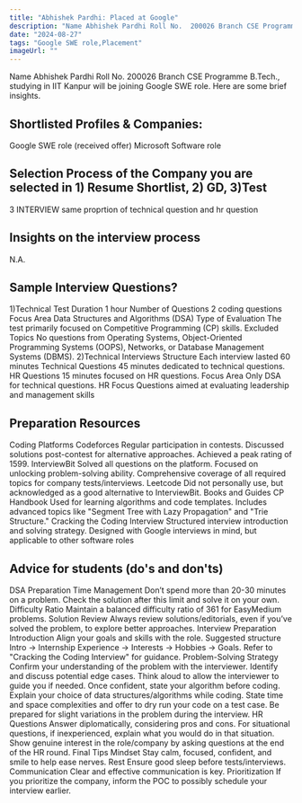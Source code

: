 ```yaml
---
title: "Abhishek Pardhi: Placed at Google"
description: "Name Abhishek Pardhi Roll No.  200026 Branch CSE Programme B.Tech.: Google SWE role"
date: "2024-08-27"
tags: "Google SWE role,Placement"
imageUrl: ""
---
```


Name Abhishek Pardhi Roll No.  200026 Branch CSE Programme B.Tech., studying in IIT Kanpur will be joining Google SWE role. Here are some brief insights. 

## Shortlisted Profiles & Companies:
Google SWE role (received offer) Microsoft Software role

## Selection Process of the Company you are selected in 1) Resume Shortlist, 2) GD, 3)Test
3 INTERVIEW same proprtion of technical question and hr question

##  Insights on the interview process
N.A.

## Sample Interview Questions? 
1)Technical Test Duration 1 hour Number of Questions 2 coding questions Focus Area Data Structures and Algorithms (DSA) Type of Evaluation The test primarily focused on Competitive Programming (CP) skills. Excluded Topics No questions from Operating Systems, Object-Oriented Programming Systems (OOPS), Networks, or Database Management Systems (DBMS). 2)Technical Interviews Structure Each interview lasted 60 minutes Technical Questions 45 minutes dedicated to technical questions. HR Questions 15 minutes focused on HR questions. Focus Area Only DSA for technical questions. HR Focus Questions aimed at evaluating leadership and management skills

## Preparation Resources
Coding Platforms Codeforces Regular participation in contests. Discussed solutions post-contest for alternative approaches. Achieved a peak rating of 1599. InterviewBit Solved all questions on the platform. Focused on unlocking problem-solving ability. Comprehensive coverage of all required topics for company tests/interviews. Leetcode Did not personally use, but acknowledged as a good alternative to InterviewBit. Books and Guides CP Handbook Used for learning algorithms and code templates. Includes advanced topics like "Segment Tree with Lazy Propagation" and "Trie Structure." Cracking the Coding Interview Structured interview introduction and solving strategy. Designed with Google interviews in mind, but applicable to other software roles

## Advice for students (do's and don'ts)
DSA Preparation Time Management Don’t spend more than 20-30 minutes on a problem. Check the solution after this limit and solve it on your own. Difficulty Ratio Maintain a balanced difficulty ratio of 361 for EasyMedium problems. Solution Review Always review solutions/editorials, even if you’ve solved the problem, to explore better approaches. Interview Preparation Introduction Align your goals and skills with the role. Suggested structure Intro → Internship Experience → Interests → Hobbies → Goals. Refer to "Cracking the Coding Interview" for guidance. Problem-Solving Strategy Confirm your understanding of the problem with the interviewer. Identify and discuss potential edge cases. Think aloud to allow the interviewer to guide you if needed. Once confident, state your algorithm before coding. Explain your choice of data structures/algorithms while coding. State time and space complexities and offer to dry run your code on a test case. Be prepared for slight variations in the problem during the interview. HR Questions Answer diplomatically, considering pros and cons. For situational questions, if inexperienced, explain what you would do in that situation. Show genuine interest in the role/company by asking questions at the end of the HR round. Final Tips Mindset Stay calm, focused, confident, and smile to help ease nerves. Rest Ensure good sleep before tests/interviews. Communication Clear and effective communication is key. Prioritization If you prioritize the company, inform the POC to possibly schedule your interview earlier.

